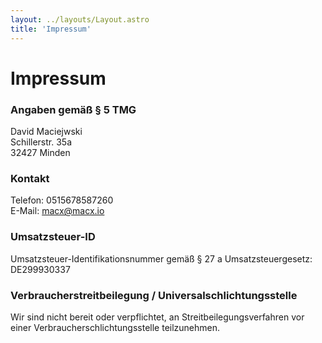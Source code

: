 ```yaml
---
layout: ../layouts/Layout.astro
title: 'Impressum'
---
```


# Impressum

### Angaben gemäß § 5 TMG

David Maciejwski\
Schillerstr. 35a\
32427 Minden

### Kontakt

Telefon: 0515678587260\
E-Mail: macx@macx.io

### Umsatzsteuer-ID

Umsatzsteuer-Identifikationsnummer gemäß § 27 a Umsatzsteuergesetz:\
DE299930337

### Verbraucher­streit­beilegung / Universal­schlichtungs­stelle

Wir sind nicht bereit oder verpflichtet, an Streitbeilegungsverfahren vor einer Verbraucherschlichtungsstelle teilzunehmen.
